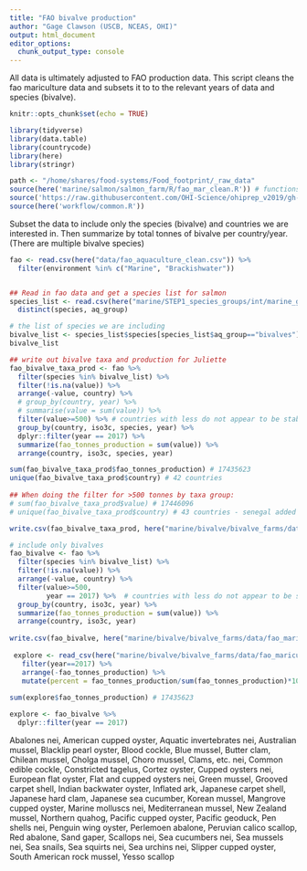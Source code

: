 ```yaml
---
title: "FAO bivalve production"
author: "Gage Clawson (USCB, NCEAS, OHI)"
output: html_document
editor_options: 
  chunk_output_type: console
---
```


All data is ultimately adjusted to FAO production data.  This script cleans the fao mariculture data and subsets it to to the relevant years of data and species (bivalve).

```r
knitr::opts_chunk$set(echo = TRUE)
```

```r

library(tidyverse)
library(data.table)
library(countrycode)
library(here)
library(stringr)

path <- "/home/shares/food-systems/Food_footprint/_raw_data"
source(here('marine/salmon/salmon_farm/R/fao_mar_clean.R')) # functions specific to mariculture dealing with compound countries
source('https://raw.githubusercontent.com/OHI-Science/ohiprep_v2019/gh-pages/workflow/R/fao_fxn.R') # function for cleaning FAO files
source(here('workflow/common.R'))

```

Subset the data to include only the species (bivalve) and countries we are interested in. Then summarize by total tonnes of bivalve per country/year. (There are multiple bivalve species)

```r

fao <- read.csv(here("data/fao_aquaculture_clean.csv")) %>%
  filter(environment %in% c("Marine", "Brackishwater"))


## Read in fao data and get a species list for salmon 
species_list <- read.csv(here("marine/STEP1_species_groups/int/marine_groups.csv"))  %>%
  distinct(species, aq_group)

# the list of species we are including
bivalve_list <- species_list$species[species_list$aq_group=="bivalves"]
bivalve_list

## write out bivalve taxa and production for Juliette
fao_bivalve_taxa_prod <- fao %>%
  filter(species %in% bivalve_list) %>%  
  filter(!is.na(value)) %>%
  arrange(-value, country) %>%
  # group_by(country, year) %>%
  # summarise(value = sum(value)) %>%
  filter(value>=500) %>% # countries with less do not appear to be stable producers at this point
  group_by(country, iso3c, species, year) %>%
  dplyr::filter(year == 2017) %>%
  summarize(fao_tonnes_production = sum(value)) %>%
  arrange(country, iso3c, species, year) 

sum(fao_bivalve_taxa_prod$fao_tonnes_production) # 17435623
unique(fao_bivalve_taxa_prod$country) # 42 countries
  
## When doing the filter for >500 tonnes by taxa group: 
# sum(fao_bivalve_taxa_prod$value) # 17446096
# unique(fao_bivalve_taxa_prod$country) # 43 countries - senegal added

write.csv(fao_bivalve_taxa_prod, here("marine/bivalve/bivalve_farms/data/fao_mariculture_bivalve_taxa_production.csv"), row.names=FALSE)

# include only bivalves
fao_bivalve <- fao %>%
  filter(species %in% bivalve_list) %>%  
  filter(!is.na(value)) %>%
  arrange(-value, country) %>%
  filter(value>=500,
         year == 2017) %>%  # countries with less do not appear to be stable producers at this point
  group_by(country, iso3c, year) %>%
  summarize(fao_tonnes_production = sum(value)) %>%
  arrange(country, iso3c, year) 
 
write.csv(fao_bivalve, here("marine/bivalve/bivalve_farms/data/fao_mariculture_bivalve.csv"), row.names=FALSE)
        
 explore <- read_csv(here("marine/bivalve/bivalve_farms/data/fao_mariculture_bivalve.csv")) %>%
   filter(year==2017) %>%
   arrange(-fao_tonnes_production) %>%
   mutate(percent = fao_tonnes_production/sum(fao_tonnes_production)*100)
 
sum(explore$fao_tonnes_production) # 17435623

explore <- fao_bivalve %>%
  dplyr::filter(year == 2017)
```


Abalones nei, American cupped oyster, Aquatic invertebrates nei, Australian mussel, Blacklip pearl oyster, Blood cockle, Blue mussel, Butter clam, Chilean mussel, Cholga mussel, Choro mussel, Clams, etc. nei, Common edible cockle, Constricted tagelus, Cortez oyster, Cupped oysters nei, European flat oyster, Flat and cupped oysters nei, Green mussel, Grooved carpet shell, Indian backwater oyster, Inflated ark, Japanese carpet shell, Japanese hard clam, Japanese sea cucumber, Korean mussel, Mangrove cupped oyster, Marine molluscs nei, Mediterranean mussel, New Zealand mussel, Northern quahog, Pacific cupped oyster, Pacific geoduck, Pen shells nei, Penguin wing oyster, Perlemoen abalone, Peruvian calico scallop, Red abalone, Sand gaper, Scallops nei, Sea cucumbers nei, Sea mussels nei, Sea snails, Sea squirts nei, Sea urchins nei, Slipper cupped oyster, South American rock mussel, Yesso scallop
